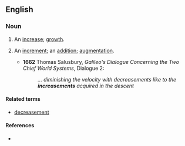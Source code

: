 ==English==

===Noun===
{{en-noun}}

# {{context|rare|lang=en}} An [[increase]]; [[growth]].
# {{context|rare|lang=en}} An [[increment]]; an [[addition]]; [[augmentation]].
#* '''1662''' Thomas Salusbury, ''Galileo's Dialogue Concerning the Two Chief World Systems'', Dialogue 2:
#*: ''... diminishing the velocity with decreasements like to the '''increasements''' acquired in the descent''

====Related terms====
* [[decreasement]]

====References====
* {{R:OED2}}